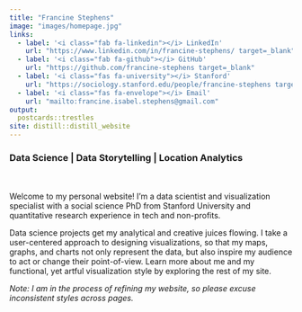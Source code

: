 ```yaml
---
title: "Francine Stephens"
image: "images/homepage.jpg"
links:
  - label: '<i class="fab fa-linkedin"></i> LinkedIn'
    url: "https://www.linkedin.com/in/francine-stephens/ target=_blank"
  - label: '<i class="fab fa-github"></i> GitHub'
    url: "https://github.com/francine-stephens target=_blank"
  - label: '<i class="fas fa-university"></i> Stanford'
    url: "https://sociology.stanford.edu/people/francine-stephens target=_blank"    
  - label: '<i class="fas fa-envelope"></i> Email'
    url: "mailto:francine.isabel.stephens@gmail.com"
output:
  postcards::trestles
site: distill::distill_website
---
```

<!-- Google tag (gtag.js) -->
<script async src="https://www.googletagmanager.com/gtag/js?id=G-Z5FMF0LVZS"></script>
<script>
  window.dataLayer = window.dataLayer || [];
  function gtag(){dataLayer.push(arguments);}
  gtag('js', new Date());

  gtag('config', 'G-Z5FMF0LVZS');
</script>

### Data Science | Data Storytelling | Location Analytics

<br></br>
Welcome to my personal website! I'm a data scientist and visualization specialist with a social science PhD from Stanford University and quantitative research experience in tech and non-profits.

Data science projects get my analytical and creative juices flowing. I take a user-centered approach to designing visualizations, so that my maps, graphs, and charts not only represent the data, but also inspire my audience to act or change their point-of-view. Learn more about me and my functional, yet artful visualization style by exploring the rest of my site.

*Note: I am in the process of refining my website, so please excuse inconsistent styles across pages.*
